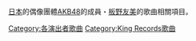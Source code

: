 [[日本|日本]]的偶像團體[[AKB48|AKB48]]的成員・[[板野友美|板野友美]]的歌曲相關項目。

{{CategoryTOC}}

{{DEFAULTSORT:Itano Tomomi}}
[[Category:各演出者歌曲|Category:各演出者歌曲]]
[[Category:King_Records歌曲|Category:King Records歌曲]]